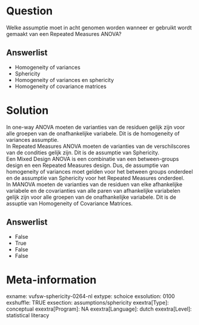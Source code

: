 Question
========
Welke assumptie moet in acht genomen worden wanneer er gebruikt wordt
gemaakt van een Repeated Measures ANOVA?

Answerlist
----------
* Homogeneity of variances
* Sphericity
* Homogeneity of variances en sphericity
* Homogeneity of covariance matrices

Solution
========





In one-way ANOVA moeten de varianties van de residuen gelijk zijn voor
alle groepen van de onafhankelijke variabele. Dit is de homogeneity of
variances assumptie.  
In Repeated Measures ANOVA moeten de varianties van de verschilscores
van de condities gelijk zijn. Dit is de assumptie van Sphericity.  
Een Mixed Design ANOVA is een combinatie van een between-groups design
en een Repeated Measures design. Dus, de assumptie van homogeneity of
variances moet gelden voor het between groups onderdeel en de assumptie
van Sphericity voor het Repeated Measures onderdeel.  
In MANOVA moeten de varianties van de residuen van elke afhankelijke
variabele en de covarianties van alle paren van afhankelijke variabelen
gelijk zijn voor alle groepen van de onafhankelijke variabele. Dit is de
assuptie van Homogeneity of Covariance Matrices.




Answerlist
----------
* False
* True
* False
* False

Meta-information
================
exname: vufsw-sphericity-0264-nl
extype: schoice
exsolution: 0100
exshuffle: TRUE
exsection: assumptions/sphericity
exextra[Type]: conceptual
exextra[Program]: NA
exextra[Language]: dutch
exextra[Level]: statistical literacy

